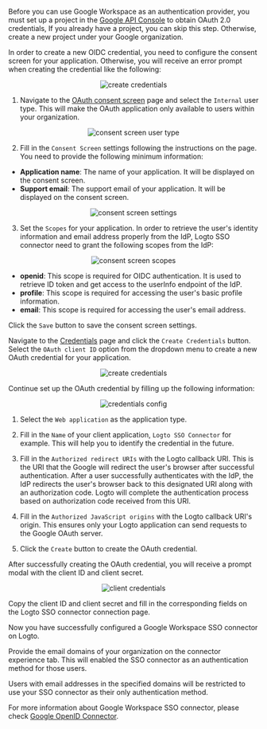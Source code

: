 

<Step index={0} title="Create an new project on Google Cloud Platform" >

Before you can use Google Workspace as an authentication provider, you must set up a project in the [Google API Console](https://console.developers.google.com/) to obtain OAuth 2.0 credentials, If you already have a project, you can skip this step. Otherwise, create a new project under your Google organization.

</Step>

<Step index={1} title="Config the consent screen for your application" >

In order to create a new OIDC credential, you need to configure the consent screen for your application. Otherwise, you will receive an error prompt when creating the credential like the following:

<center>
  <img src={credentials} alt="create credentials" />
</center>

1. Navigate to the [OAuth consent screen](https://console.cloud.google.com/apis/credentials/consent) page and select the `Internal` user type. This will make the OAuth application only available to users within your organization.

<center>
  <img src={consentScreenUserType} alt="consent screen user type" />
</center>

2. Fill in the `Consent Screen` settings following the instructions on the page. You need to provide the following minimum information:

- **Application name**: The name of your application. It will be displayed on the consent screen.
- **Support email**: The support email of your application. It will be displayed on the consent screen.

<center>
  <img src={consentScreenSettings} alt="consent screen settings" />
</center>

3. Set the `Scopes` for your application. In order to retrieve the user's identity information and email address properly from the IdP, Logto SSO connector need to grant the following scopes from the IdP:

<center>
  <img src={consentScreenScopes} alt="consent screen scopes" />
</center>

- **openid**: This scope is required for OIDC authentication. It is used to retrieve ID token and get access to the userInfo endpoint of the IdP.
- **profile**: This scope is required for accessing the user's basic profile information.
- **email**: This scope is required for accessing the user's email address.

Click the `Save` button to save the consent screen settings.

</Step>

<Step index={2} title="Create a new OAuth credential">

Navigate to the [Credentials](https://console.cloud.google.com/apis/credentials) page and click the `Create Credentials` button. Select the `OAuth client ID` option from the dropdown menu to create a new OAuth credential for your application.

<center>
  <img src={createCredentials} alt="create credentials" />
</center>

Continue set up the OAuth credential by filling up the following information:

<center>
  <img src={credentialsConfig} alt="credentials config" />
</center>

1. Select the `Web application` as the application type.

2. Fill in the `Name` of your client application, `Logto SSO Connector` for example. This will help you to identify the credential in the future.

3. Fill in the `Authorized redirect URIs` with the Logto callback URI. This is the URI that the Google will redirect the user's browser after successful authentication. After a user successfully authenticates with the IdP, the IdP redirects the user's browser back to this designated URI along with an authorization code. Logto will complete the authentication process based on authorization code received from this URI.

<OidcCallbackUri />

4. Fill in the `Authorized JavaScript origins` with the Logto callback URI's origin. This ensures only your Logto application can send requests to the Google OAuth server.

5. Click the `Create` button to create the OAuth credential.

</Step>

<Step index={3} title="Copy the client ID and client secret">

After successfully creating the OAuth credential, you will receive a prompt modal with the client ID and client secret.

<center>
  <img src={clientCredentials} alt="client credentials" />
</center>

Copy the client ID and client secret and fill in the corresponding fields on the Logto SSO connector connection page.

Now you have successfully configured a Google Workspace SSO connector on Logto.

</Step>

<Step index={4} title="Set email domains and enable the SSO connector">

Provide the email domains of your organization on the connector experience tab. This will enabled the SSO connector as an authentication method for those users.

Users with email addresses in the specified domains will be restricted to use your SSO connector as their only authentication method.

</Step>

For more information about Google Workspace SSO connector, please check [Google OpenID Connector](https://developers.google.com/identity/openid-connect/openid-connect).
